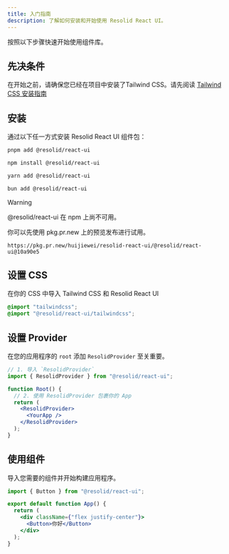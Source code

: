 ```yaml
---
title: 入门指南
description: 了解如何安装和开始使用 Resolid React UI。
---
```


按照以下步骤快速开始使用组件库。

## 先决条件

在开始之前，请确保您已经在项目中安装了Tailwind CSS。请先阅读 [Tailwind CSS 安装指南](https://tailwindcss.com/docs/installation/using-vite)

## 安装

通过以下任一方式安装 Resolid React UI 组件包：

<CodeGroup>

```bash [pnpm]
pnpm add @resolid/react-ui
```

```bash [npm]
npm install @resolid/react-ui
```

```bash [yarn]
yarn add @resolid/react-ui
```

```bash [bun]
bun add @resolid/react-ui
```

</CodeGroup>

> [!WARNING]
> @resolid/react-ui 在 npm 上尚不可用。
>
> 你可以先使用 pkg.pr.new 上的预览发布进行试用。
>
> `https://pkg.pr.new/huijiewei/resolid-react-ui/@resolid/react-ui@10a90e5`

## 设置 CSS

在你的 CSS 中导入 Tailwind CSS 和 Resolid React UI

```css
@import "tailwindcss";
@import "@resolid/react-ui/tailwindcss";
```

## 设置 Provider

在您的应用程序的 `root` 添加 `ResolidProvider` 至关重要。

```jsx
// 1. 导入 `ResolidProvider`
import { ResolidProvider } from "@resolid/react-ui";

function Root() {
  // 2. 使用 ResolidProvider 包裹你的 App
  return (
    <ResolidProvider>
      <YourApp />
    </ResolidProvider>
  );
}
```

## 使用组件

导入您需要的组件并开始构建应用程序。

```jsx demo
import { Button } from "@resolid/react-ui";

export default function App() {
  return (
    <div className={"flex justify-center"}>
      <Button>你好</Button>
    </div>
  );
}
```
